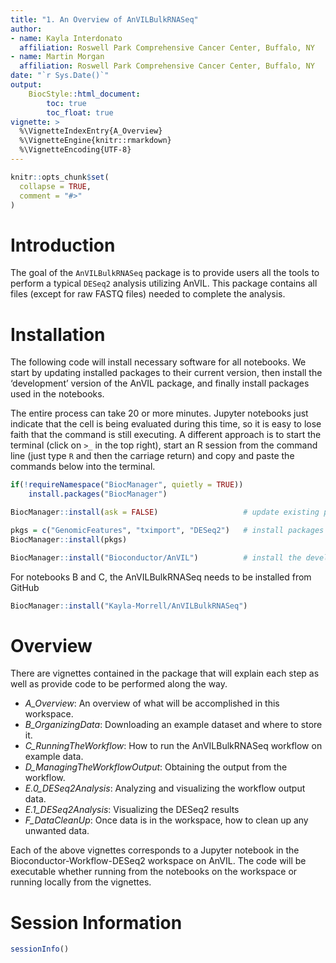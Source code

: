 ```yaml
--- 
title: "1. An Overview of AnVILBulkRNASeq"
author:
- name: Kayla Interdonato
  affiliation: Roswell Park Comprehensive Cancer Center, Buffalo, NY
- name: Martin Morgan
  affiliation: Roswell Park Comprehensive Cancer Center, Buffalo, NY
date: "`r Sys.Date()`"
output: 
    BiocStyle::html_document:
        toc: true
        toc_float: true
vignette: >
  %\VignetteIndexEntry{A_Overview}
  %\VignetteEngine{knitr::rmarkdown}
  %\VignetteEncoding{UTF-8}
---
```


```r
knitr::opts_chunk$set(
  collapse = TRUE,
  comment = "#>"
)
```

# Introduction

The goal of the `AnVILBulkRNASeq` package is to provide users all the
tools to perform a typical `DESeq2` analysis utilizing AnVIL. This
package contains all files (except for raw FASTQ files) needed to
complete the analysis.

# Installation

The following code will install necessary software for all notebooks. We start by updating installed packages to their current version, then install the 'development' version of the AnVIL package, and finally install packages used in the notebooks.

The entire process can take 20 or more minutes. Jupyter notebooks just indicate that the cell is being evaluated during this time, so it is easy to lose faith that  the command is still executing. A different approach is to start the terminal (click on `>_` in the top right), start an R session from the command line (just type `R` and then the carriage return) and copy and paste the commands below into the terminal.

```r
if(!requireNamespace("BiocManager", quietly = TRUE))
    install.packages("BiocManager")

BiocManager::install(ask = FALSE)                   # update existing packages

pkgs = c("GenomicFeatures", "tximport", "DESeq2")   # install packages (and dependencies) for notebooks
BiocManager::install(pkgs)

BiocManager::install("Bioconductor/AnVIL")          # install the development version of the AnVIL package
```

For notebooks B and C, the AnVILBulkRNASeq needs to be installed from GitHub

```r
BiocManager::install("Kayla-Morrell/AnVILBulkRNASeq")
```

# Overview

There are vignettes contained in the package that will explain each step
as well as provide code to be performed along the way.

-   *A\_Overview*: An overview of what will be accomplished in this
    workspace.
-   *B\_OrganizingData*: Downloading an example dataset and where to
    store it.
-   *C\_RunningTheWorkflow*: How to run the AnVILBulkRNASeq workflow on
    example data.
-   *D\_ManagingTheWorkflowOutput*: Obtaining the output from the
    workflow.
-   *E.0\_DESeq2Analysis*: Analyzing and visualizing the workflow output
    data.
-   *E.1\_DESeq2Analysis*: Visualizing the DESeq2 results    
-   *F\_DataCleanUp*: Once data is in the workspace, how to clean up any
    unwanted data.

Each of the above vignettes corresponds to a Jupyter notebook in the
Bioconductor-Workflow-DESeq2 workspace on AnVIL. The code will be
executable whether running from the notebooks on the workspace or
running locally from the vignettes.

# Session Information

```r
sessionInfo()
```
